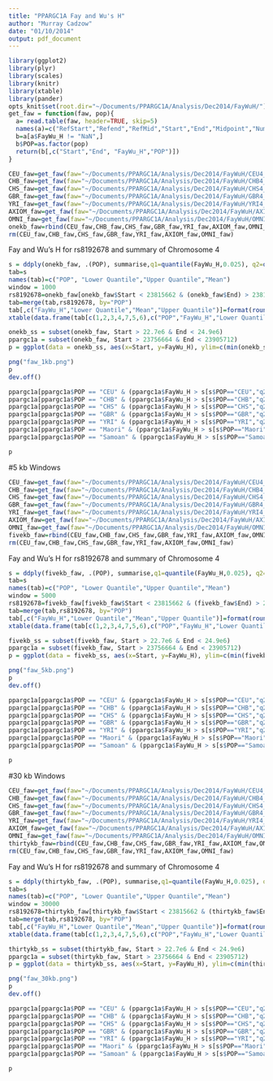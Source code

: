 ```yaml
---
title: "PPARGC1A Fay and Wu's H"
author: "Murray Cadzow"
date: "01/10/2014"
output: pdf_document
---
```


```r
library(ggplot2)
library(plyr)
library(scales)
library(knitr)
library(xtable)
library(pander)
opts_knit$set(root.dir="~/Documents/PPARGC1A/Analysis/Dec2014/FayWuH/")
get_faw = function(faw, pop){
  a= read.table(faw, header=TRUE, skip=5)
  names(a)=c("RefStart","Refend","RefMid","Start","End","Midpoint","NumSites","Missing","S","Eta","Eta_E","Pi","FuLi_D","FuLi_F","FayWu_H")
  b=a[a$FayWu_H != "NaN",]
  b$POP=as.factor(pop)
  return(b[,c("Start","End", "FayWu_H","POP")])
}
```

```r
CEU_faw=get_faw(faw="~/Documents/PPARGC1A/Analysis/Dec2014/FayWuH/CEU4_1kb.faw",pop="CEU")
CHB_faw=get_faw(faw="~/Documents/PPARGC1A/Analysis/Dec2014/FayWuH/CHB4_1kb.faw",pop="CHB")
CHS_faw=get_faw(faw="~/Documents/PPARGC1A/Analysis/Dec2014/FayWuH/CHS4_1kb.faw",pop="CHS")
GBR_faw=get_faw(faw="~/Documents/PPARGC1A/Analysis/Dec2014/FayWuH/GBR4_1kb.faw",pop="GBR")
YRI_faw=get_faw(faw="~/Documents/PPARGC1A/Analysis/Dec2014/FayWuH/YRI4_1kb.faw",pop="YRI")
AXIOM_faw=get_faw(faw="~/Documents/PPARGC1A/Analysis/Dec2014/FayWuH/AXIOM4_1kb.faw", pop="Maori")
OMNI_faw=get_faw(faw="~/Documents/PPARGC1A/Analysis/Dec2014/FayWuH/OMNI4_1kb.faw", pop="Samoan")
onekb_faw=rbind(CEU_faw,CHB_faw,CHS_faw,GBR_faw,YRI_faw,AXIOM_faw,OMNI_faw)
rm(CEU_faw,CHB_faw,CHS_faw,GBR_faw,YRI_faw,AXIOM_faw,OMNI_faw)
```

Fay and Wu's H for rs8192678 and summary of Chromosome 4

```r
s = ddply(onekb_faw, .(POP), summarise,q1=quantile(FayWu_H,0.025), q2=quantile(FayWu_H,0.975), m= mean(FayWu_H))
tab=s
names(tab)=c("POP", "Lower Quantile","Upper Quantile","Mean")
window = 1000
rs8192678=onekb_faw[onekb_faw$Start < 23815662 & (onekb_faw$End) > 23815662,c("POP","Start","FayWu_H")]
tab=merge(tab,rs8192678, by="POP")
tab[,c("FayWu_H","Lower Quantile","Mean","Upper Quantile")]=format(round(tab[,c("FayWu_H","Lower Quantile","Mean","Upper Quantile")], digits=3), nsmall = 3)
xtable(data.frame(tab[c(1,2,3,4,7,5,6),c("POP","FayWu_H","Lower Quantile","Mean","Upper Quantile")], row.names=NULL))
```



```r
onekb_ss = subset(onekb_faw, Start > 22.7e6 & End < 24.9e6)
ppargc1a = subset(onekb_faw, Start > 23756664 & End < 23905712)
p = ggplot(data = onekb_ss, aes(x=Start, y=FayWu_H), ylim=c(min(onekb_ss$FayWu_H -0.5), max(onekb_ss$FayWu_H + 0.5)))  + geom_point(shape = 16, colour= alpha("black", 1/5)) + facet_wrap(~POP, scales = "free_x") + geom_point(data=ppargc1a, aes(y = FayWu_H, x=Start,colour="PPARGC1A")) + geom_hline(aes(yintercept= q1, colour ="quantile"), data=s,)  + geom_hline(aes(yintercept= q2, colour ="quantile"), data=s)  +geom_hline(aes(yintercept= m, colour="mean"), data=s) + scale_colour_manual("",breaks=c("mean","quantile","PPARGC1A"),values=c("blue","red","purple")) + scale_x_continuous(breaks=c(23e6,23.5e6,24e6,24.5e6), labels=c("23","23.5", "24", "24.5")) + xlab("Chromosome 4 Position (Mbp)") + ylab("Fay and Wu's H") + ggtitle("Fay and Wu's H at PPARGC1A Locus (1kb)") + theme( plot.background= element_rect(colour="black",fill=NA), legend.position= c(0.75, 0.12)) + geom_vline(xintercept = 23815662, color="red", linetype="longdash")

png("faw_1kb.png")
p
dev.off()

ppargc1a[ppargc1a$POP == "CEU" & (ppargc1a$FayWu_H > s[s$POP=="CEU","q2"] | ppargc1a$FayWu_H < s[s$POP=="CEU","q1"]),]
ppargc1a[ppargc1a$POP == "CHB" & (ppargc1a$FayWu_H > s[s$POP=="CHB","q2"] | ppargc1a$FayWu_H < s[s$POP=="CHB","q1"]),]
ppargc1a[ppargc1a$POP == "CHS" & (ppargc1a$FayWu_H > s[s$POP=="CHS","q2"] | ppargc1a$FayWu_H < s[s$POP=="CHS","q1"]),]
ppargc1a[ppargc1a$POP == "GBR" & (ppargc1a$FayWu_H > s[s$POP=="GBR","q2"] | ppargc1a$FayWu_H < s[s$POP=="GBR","q1"]),]
ppargc1a[ppargc1a$POP == "YRI" & (ppargc1a$FayWu_H > s[s$POP=="YRI","q2"] | ppargc1a$FayWu_H < s[s$POP=="YRI","q1"]),]
ppargc1a[ppargc1a$POP == "Maori" & (ppargc1a$FayWu_H > s[s$POP=="Maori","q2"] | ppargc1a$FayWu_H < s[s$POP=="Maori","q1"]),]
ppargc1a[ppargc1a$POP == "Samoan" & (ppargc1a$FayWu_H > s[s$POP=="Samoan","q2"] | ppargc1a$FayWu_H < s[s$POP=="Samoan","q1"]),]

```



```r
p
```

\pagebreak

#5 kb Windows


```r
CEU_faw=get_faw(faw="~/Documents/PPARGC1A/Analysis/Dec2014/FayWuH/CEU4_5kb.faw",pop="CEU")
CHB_faw=get_faw(faw="~/Documents/PPARGC1A/Analysis/Dec2014/FayWuH/CHB4_5kb.faw",pop="CHB")
CHS_faw=get_faw(faw="~/Documents/PPARGC1A/Analysis/Dec2014/FayWuH/CHS4_5kb.faw",pop="CHS")
GBR_faw=get_faw(faw="~/Documents/PPARGC1A/Analysis/Dec2014/FayWuH/GBR4_5kb.faw",pop="GBR")
YRI_faw=get_faw(faw="~/Documents/PPARGC1A/Analysis/Dec2014/FayWuH/YRI4_5kb.faw",pop="YRI")
AXIOM_faw=get_faw(faw="~/Documents/PPARGC1A/Analysis/Dec2014/FayWuH/AXIOM4_5kb.faw",pop="Maori")
OMNI_faw=get_faw(faw="~/Documents/PPARGC1A/Analysis/Dec2014/FayWuH/OMNI4_5kb.faw",pop="Samoan")
fivekb_faw=rbind(CEU_faw,CHB_faw,CHS_faw,GBR_faw,YRI_faw,AXIOM_faw,OMNI_faw)
rm(CEU_faw,CHB_faw,CHS_faw,GBR_faw,YRI_faw,AXIOM_faw,OMNI_faw)
```

Fay and Wu's H for rs8192678 and summary of Chromosome 4

```r
s = ddply(fivekb_faw, .(POP), summarise,q1=quantile(FayWu_H,0.025), q2=quantile(FayWu_H,0.975), m= mean(FayWu_H))
tab=s
names(tab)=c("POP", "Lower Quantile","Upper Quantile","Mean")
window = 5000
rs8192678=fivekb_faw[fivekb_faw$Start < 23815662 & (fivekb_faw$End) > 23815662,c("POP","Start","FayWu_H")]
tab=merge(tab,rs8192678, by="POP")
tab[,c("FayWu_H","Lower Quantile","Mean","Upper Quantile")]=format(round(tab[,c("FayWu_H","Lower Quantile","Mean","Upper Quantile")], digits=3), nsmall = 3)
xtable(data.frame(tab[c(1,2,3,4,7,5,6),c("POP","FayWu_H","Lower Quantile","Mean","Upper Quantile")], row.names=NULL))
```



```r
fivekb_ss = subset(fivekb_faw, Start > 22.7e6 & End < 24.9e6)
ppargc1a = subset(fivekb_faw, Start > 23756664 & End < 23905712)
p = ggplot(data = fivekb_ss, aes(x=Start, y=FayWu_H), ylim=c(min(fivekb_ss$FayWu_H -0.5), max(fivekb_ss$FayWu_H + 0.5)))  + geom_point(shape = 16, colour= alpha("black", 1/5)) + facet_wrap(~POP, scales = "free_x") + geom_point(data=ppargc1a, aes(y = FayWu_H, x=Start,colour="PPARGC1A")) + geom_hline(aes(yintercept= q1, colour ="quantile"), data=s,)  + geom_hline(aes(yintercept= q2, colour ="quantile"), data=s)  +geom_hline(aes(yintercept= m, colour="mean"), data=s) + scale_colour_manual("",breaks=c("mean","quantile","PPARGC1A"),values=c("blue","red","purple")) + scale_x_continuous(breaks=c(23e6,23.5e6,24e6,24.5e6), labels=c("23","23.5", "24", "24.5")) + xlab("Chromosome 4 Position (Mbp)") + ylab("Fay and Wu's H") + ggtitle("Fay and Wu's H at PPARGC1A Locus (5kb)") + theme( plot.background= element_rect(colour="black",fill=NA), legend.position= c(0.75, 0.12)) + geom_vline(xintercept = 23815662, color="red", linetype="longdash")

png("faw_5kb.png")
p
dev.off()

ppargc1a[ppargc1a$POP == "CEU" & (ppargc1a$FayWu_H > s[s$POP=="CEU","q2"] | ppargc1a$FayWu_H < s[s$POP=="CEU","q1"]),]
ppargc1a[ppargc1a$POP == "CHB" & (ppargc1a$FayWu_H > s[s$POP=="CHB","q2"] | ppargc1a$FayWu_H < s[s$POP=="CHB","q1"]),]
ppargc1a[ppargc1a$POP == "CHS" & (ppargc1a$FayWu_H > s[s$POP=="CHS","q2"] | ppargc1a$FayWu_H < s[s$POP=="CHS","q1"]),]
ppargc1a[ppargc1a$POP == "GBR" & (ppargc1a$FayWu_H > s[s$POP=="GBR","q2"] | ppargc1a$FayWu_H < s[s$POP=="GBR","q1"]),]
ppargc1a[ppargc1a$POP == "YRI" & (ppargc1a$FayWu_H > s[s$POP=="YRI","q2"] | ppargc1a$FayWu_H < s[s$POP=="YRI","q1"]),]
ppargc1a[ppargc1a$POP == "Maori" & (ppargc1a$FayWu_H > s[s$POP=="Maori","q2"] | ppargc1a$FayWu_H < s[s$POP=="Maori","q1"]),]
ppargc1a[ppargc1a$POP == "Samoan" & (ppargc1a$FayWu_H > s[s$POP=="Samoan","q2"] | ppargc1a$FayWu_H < s[s$POP=="Samoan","q1"]),]
```



```r
p
```

\pagebreak


#30 kb Windows


```r
CEU_faw=get_faw(faw="~/Documents/PPARGC1A/Analysis/Dec2014/FayWuH/CEU4_30kb.faw",pop="CEU")
CHB_faw=get_faw(faw="~/Documents/PPARGC1A/Analysis/Dec2014/FayWuH/CHB4_30kb.faw",pop="CHB")
CHS_faw=get_faw(faw="~/Documents/PPARGC1A/Analysis/Dec2014/FayWuH/CHS4_30kb.faw",pop="CHS")
GBR_faw=get_faw(faw="~/Documents/PPARGC1A/Analysis/Dec2014/FayWuH/GBR4_30kb.faw",pop="GBR")
YRI_faw=get_faw(faw="~/Documents/PPARGC1A/Analysis/Dec2014/FayWuH/YRI4_30kb.faw",pop="YRI")
AXIOM_faw=get_faw(faw="~/Documents/PPARGC1A/Analysis/Dec2014/FayWuH/AXIOM4_30kb.faw",pop="Maori")
OMNI_faw=get_faw(faw="~/Documents/PPARGC1A/Analysis/Dec2014/FayWuH/OMNI4_30kb.faw",pop="Samoan")
thirtykb_faw=rbind(CEU_faw,CHB_faw,CHS_faw,GBR_faw,YRI_faw,AXIOM_faw,OMNI_faw)
rm(CEU_faw,CHB_faw,CHS_faw,GBR_faw,YRI_faw,AXIOM_faw,OMNI_faw)
```

Fay and Wu's H for rs8192678 and summary of Chromosome 4

```r
s = ddply(thirtykb_faw, .(POP), summarise,q1=quantile(FayWu_H,0.025), q2=quantile(FayWu_H,0.975), m= mean(FayWu_H))
tab=s
names(tab)=c("POP", "Lower Quantile","Upper Quantile","Mean")
window = 30000
rs8192678=thirtykb_faw[thirtykb_faw$Start < 23815662 & (thirtykb_faw$End) > 23815662,c("POP","Start","FayWu_H")]
tab=merge(tab,rs8192678, by="POP")
tab[,c("FayWu_H","Lower Quantile","Mean","Upper Quantile")]=format(round(tab[,c("FayWu_H","Lower Quantile","Mean","Upper Quantile")], digits=3), nsmall = 3)
xtable(data.frame(tab[c(1,2,3,4,7,5,6),c("POP","FayWu_H","Lower Quantile","Mean","Upper Quantile")], row.names=NULL))
```



```r
thirtykb_ss = subset(thirtykb_faw, Start > 22.7e6 & End < 24.9e6)
ppargc1a = subset(thirtykb_faw, Start > 23756664 & End < 23905712)
p = ggplot(data = thirtykb_ss, aes(x=Start, y=FayWu_H), ylim=c(min(thirtykb_ss$FayWu_H -0.5), max(thirtykb_ss$FayWu_H + 0.5)))  + geom_point(shape = 16, colour= alpha("black", 1/5)) + facet_wrap(~POP, scales = "free_x") + geom_point(data=ppargc1a, aes(y = FayWu_H, x=Start,colour="PPARGC1A")) + geom_hline(aes(yintercept= q1, colour ="quantile"), data=s,)  + geom_hline(aes(yintercept= q2, colour ="quantile"), data=s)  +geom_hline(aes(yintercept= m, colour="mean"), data=s) + scale_colour_manual("",breaks=c("mean","quantile","PPARGC1A"),values=c("blue","red","purple")) + scale_x_continuous(breaks=c(23e6,23.5e6,24e6,24.5e6), labels=c("23","23.5", "24", "24.5")) + xlab("Chromosome 4 Position (Mbp)") + ylab("Fay and Wu's H") + ggtitle("Fay and Wu's H at PPARGC1A Locus (30kb)") + theme( plot.background= element_rect(colour="black",fill=NA), legend.position= c(0.75, 0.12)) + geom_vline(xintercept = 23815662, color="red", linetype="longdash")

png("faw_30kb.png")
p
dev.off()

ppargc1a[ppargc1a$POP == "CEU" & (ppargc1a$FayWu_H > s[s$POP=="CEU","q2"] | ppargc1a$FayWu_H < s[s$POP=="CEU","q1"]),]
ppargc1a[ppargc1a$POP == "CHB" & (ppargc1a$FayWu_H > s[s$POP=="CHB","q2"] | ppargc1a$FayWu_H < s[s$POP=="CHB","q1"]),]
ppargc1a[ppargc1a$POP == "CHS" & (ppargc1a$FayWu_H > s[s$POP=="CHS","q2"] | ppargc1a$FayWu_H < s[s$POP=="CHS","q1"]),]
ppargc1a[ppargc1a$POP == "GBR" & (ppargc1a$FayWu_H > s[s$POP=="GBR","q2"] | ppargc1a$FayWu_H < s[s$POP=="GBR","q1"]),]
ppargc1a[ppargc1a$POP == "YRI" & (ppargc1a$FayWu_H > s[s$POP=="YRI","q2"] | ppargc1a$FayWu_H < s[s$POP=="YRI","q1"]),]
ppargc1a[ppargc1a$POP == "Maori" & (ppargc1a$FayWu_H > s[s$POP=="Maori","q2"] | ppargc1a$FayWu_H < s[s$POP=="Maori","q1"]),]
ppargc1a[ppargc1a$POP == "Samoan" & (ppargc1a$FayWu_H > s[s$POP=="Samoan","q2"] | ppargc1a$FayWu_H < s[s$POP=="Samoan","q1"]),]
```



```r
p
```
